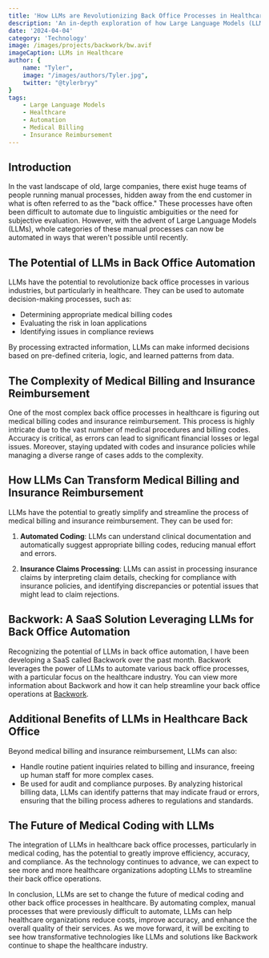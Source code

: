 ```yaml
---
title: 'How LLMs are Revolutionizing Back Office Processes in Healthcare' 
description: 'An in-depth exploration of how Large Language Models (LLMs) are transforming back office processes in the healthcare industry, particularly in medical billing and insurance reimbursement.'
date: '2024-04-04'
category: 'Technology'
image: /images/projects/backwork/bw.avif
imageCaption: LLMs in Healthcare
author: { 
    name: "Tyler", 
    image: "/images/authors/Tyler.jpg", 
    twitter: "@tylerbryy" 
}
tags:
    - Large Language Models
    - Healthcare
    - Automation
    - Medical Billing 
    - Insurance Reimbursement
---
```


## Introduction

In the vast landscape of old, large companies, there exist huge teams of people running manual processes, hidden away from the end customer in what is often referred to as the "back office." These processes have often been difficult to automate due to linguistic ambiguities or the need for subjective evaluation. However, with the advent of Large Language Models (LLMs), whole categories of these manual processes can now be automated in ways that weren't possible until recently.

## The Potential of LLMs in Back Office Automation

LLMs have the potential to revolutionize back office processes in various industries, but particularly in healthcare. They can be used to automate decision-making processes, such as:

- Determining appropriate medical billing codes
- Evaluating the risk in loan applications
- Identifying issues in compliance reviews

By processing extracted information, LLMs can make informed decisions based on pre-defined criteria, logic, and learned patterns from data.

## The Complexity of Medical Billing and Insurance Reimbursement

One of the most complex back office processes in healthcare is figuring out medical billing codes and insurance reimbursement. This process is highly intricate due to the vast number of medical procedures and billing codes. Accuracy is critical, as errors can lead to significant financial losses or legal issues. Moreover, staying updated with codes and insurance policies while managing a diverse range of cases adds to the complexity.

## How LLMs Can Transform Medical Billing and Insurance Reimbursement

LLMs have the potential to greatly simplify and streamline the process of medical billing and insurance reimbursement. They can be used for:

1. **Automated Coding**: LLMs can understand clinical documentation and automatically suggest appropriate billing codes, reducing manual effort and errors.

2. **Insurance Claims Processing**: LLMs can assist in processing insurance claims by interpreting claim details, checking for compliance with insurance policies, and identifying discrepancies or potential issues that might lead to claim rejections.

## Backwork: A SaaS Solution Leveraging LLMs for Back Office Automation

Recognizing the potential of LLMs in back office automation, I have been developing a SaaS called Backwork over the past month. Backwork leverages the power of LLMs to automate various back office processes, with a particular focus on the healthcare industry. You can view more information about Backwork and how it can help streamline your back office operations at [Backwork](https://backworkai.com/).

## Additional Benefits of LLMs in Healthcare Back Office

Beyond medical billing and insurance reimbursement, LLMs can also:

- Handle routine patient inquiries related to billing and insurance, freeing up human staff for more complex cases.
- Be used for audit and compliance purposes. By analyzing historical billing data, LLMs can identify patterns that may indicate fraud or errors, ensuring that the billing process adheres to regulations and standards.

## The Future of Medical Coding with LLMs

The integration of LLMs in healthcare back office processes, particularly in medical coding, has the potential to greatly improve efficiency, accuracy, and compliance. As the technology continues to advance, we can expect to see more and more healthcare organizations adopting LLMs to streamline their back office operations.

In conclusion, LLMs are set to change the future of medical coding and other back office processes in healthcare. By automating complex, manual processes that were previously difficult to automate, LLMs can help healthcare organizations reduce costs, improve accuracy, and enhance the overall quality of their services. As we move forward, it will be exciting to see how transformative technologies like LLMs and solutions like Backwork continue to shape the healthcare industry.